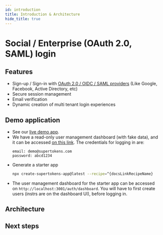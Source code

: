 ```yaml
---
id: introduction
title: Introduction & Architecture
hide_title: true
---
```


# Social / Enterprise (OAuth 2.0, SAML) login

## Features

- Sign-up / Sign-in with [OAuth 2.0 / OIDC / SAML providers](https://supertokens.com/features/single-sign-on) (Like Google, Facebook, Active Directory, etc) <br/>
- Secure session management <br/>
- Email verification <br/>
- Dynamic creation of multi tenant login experiences <br/>

<!-- COPY SECTION -->
<!-- ./thirdpartyemailpassword/introduction.mdx -->
<!-- 1 -->

## Demo application

- See our [live demo app](https://^{docsLinkRecipeName}.demo.supertokens.com/).
- We have a read-only user management dashboard (with fake data), and it can be accessed [on this link](https://dashboard.demo.supertokens.com/auth/dashboard). The credentials for logging in are:
    ```text
    email: demo@supertokens.com
    password: abcd1234
    ```
- Generate a starter app
    ```bash
    npx create-supertokens-app@latest --recipe=^{docsLinkRecipeName}
    ```
- The user management dashboard for the starter app can be accessed on `http://localhost:3001/auth/dashboard`. You will have to first create users (instrs are on the dashboard UI), before logging in.

## Architecture


<Architecture />

## Next steps


<NextSteps />

<!-- END COPY SECTION -->
